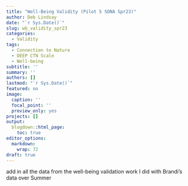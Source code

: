 ```yaml
---
title: "Well-Being Validity (Pilot 5 SONA Spr23)"
author: Deb Lindsay
date: "`r Sys.Date()`"
slug: wb_validity_spr23
categories:
  - Validity
tags:
  - Connection to Nature
  - DEEP CTN Scale
  - Well-being
subtitle: ''
summary: ''
authors: []
lastmod: "`r Sys.Date()`"
featured: no
image:
  caption: ''
  focal_point: ''
  preview_only: yes
projects: []
output:
  blogdown::html_page:
    toc: true
editor_options: 
  markdown: 
    wrap: 72
draft: true
---
```

add in all the data from the well-being validation work I did with Brandi's data over Summer